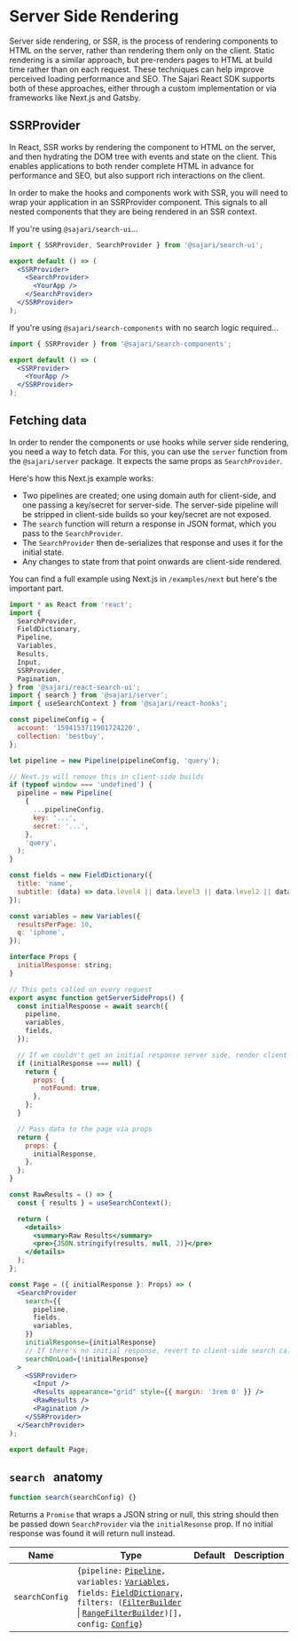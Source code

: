 
<SEO
  title="Server Side Rendering"
  description="Pre-render your search interface on the server to improved perceived performance and SEO."
/>

# Server Side Rendering

Server side rendering, or SSR, is the process of rendering components to HTML on the server, rather than rendering them only on the client. Static rendering is a similar approach, but pre-renders pages to HTML at build time rather than on each request. These techniques can help improve perceived loading performance and SEO. The Sajari React SDK supports both of these approaches, either through a custom implementation or via frameworks like Next.js and Gatsby.

## SSRProvider

In React, SSR works by rendering the component to HTML on the server, and then hydrating the DOM tree with events and state on the client. This enables applications to both render complete HTML in advance for performance and SEO, but also support rich interactions on the client.

In order to make the hooks and components work with SSR, you will need to wrap your application in an SSRProvider component. This signals to all nested components that they are being rendered in an SSR context.

If you're using `@sajari/search-ui`...

```jsx live=false
import { SSRProvider, SearchProvider } from '@sajari/search-ui';

export default () => (
  <SSRProvider>
    <SearchProvider>
      <YourApp />
    </SearchProvider>
  </SSRProvider>
);
```

If you're using `@sajari/search-components` with no search logic required...

```jsx live=false
import { SSRProvider } from '@sajari/search-components';

export default () => (
  <SSRProvider>
    <YourApp />
  </SSRProvider>
);
```

## Fetching data

In order to render the components or use hooks while server side rendering, you need a way to fetch data. For this, you can use the `server` function from the `@sajari/server` package. It expects the same props as `SearchProvider`.

Here's how this Next.js example works:

- Two pipelines are created; one using domain auth for client-side, and one passing a key/secret for server-side. The server-side pipeline will be stripped in client-side builds so your key/secret are not exposed.
- The `search` function will return a response in JSON format, which you pass to the `SearchProvider`.
- The `SearchProvider` then de-serializes that response and uses it for the initial state.
- Any changes to state from that point onwards are client-side rendered.

You can find a full example using Next.js in `/examples/next` but here's the important part.

```jsx live=false
import * as React from 'react';
import {
  SearchProvider,
  FieldDictionary,
  Pipeline,
  Variables,
  Results,
  Input,
  SSRProvider,
  Pagination,
} from '@sajari/react-search-ui';
import { search } from '@sajari/server';
import { useSearchContext } from '@sajari/react-hooks';

const pipelineConfig = {
  account: '1594153711901724220',
  collection: 'bestbuy',
};

let pipeline = new Pipeline(pipelineConfig, 'query');

// Next.js will remove this in client-side builds
if (typeof window === 'undefined') {
  pipeline = new Pipeline(
    {
      ...pipelineConfig,
      key: '...',
      secret: '...',
    },
    'query',
  );
}

const fields = new FieldDictionary({
  title: 'name',
  subtitle: (data) => data.level4 || data.level3 || data.level2 || data.level1 || data.brand,
});

const variables = new Variables({
  resultsPerPage: 10,
  q: 'iphone',
});

interface Props {
  initialResponse: string;
}

// This gets called on every request
export async function getServerSideProps() {
  const initialResponse = await search({
    pipeline,
    variables,
    fields,
  });

  // If we couldn't get an initial response server side, render client side
  if (initialResponse === null) {
    return {
      props: {
        notFound: true,
      },
    };
  }

  // Pass data to the page via props
  return {
    props: {
      initialResponse,
    },
  };
}

const RawResults = () => {
  const { results } = useSearchContext();

  return (
    <details>
      <summary>Raw Results</summary>
      <pre>{JSON.stringify(results, null, 2)}</pre>
    </details>
  );
};

const Page = ({ initialResponse }: Props) => (
  <SearchProvider
    search={{
      pipeline,
      fields,
      variables,
    }}
    initialResponse={initialResponse}
    // If there's no initial response, revert to client-side search call
    searchOnLoad={!initialResponse}
  >
    <SSRProvider>
      <Input />
      <Results appearance="grid" style={{ margin: '3rem 0' }} />
      <RawResults />
      <Pagination />
    </SSRProvider>
  </SearchProvider>
);

export default Page;
```

## `search` &nbsp; anatomy

```js
function search(searchConfig) {}
```

Returns a `Promise` that wraps a JSON string or null, this string should then be passed down `SearchProvider` via the `initialResonse` prop. If no initial response was found it will return null instead.

| Name           | Type                                                                                                                                                                                                                                                                                                             | Default | Description |
| -------------- | ---------------------------------------------------------------------------------------------------------------------------------------------------------------------------------------------------------------------------------------------------------------------------------------------------------------- | ------- | ----------- |
| `searchConfig` | `{pipeline:` [`Pipeline`](/classes/pipeline)`, variables:` [`Variables`](/classes/variables)`, fields:` [`FieldDictionary`](/classes/fielddictionary)`, filters: (`[`FilterBuilder`](/classes/filterbuilder) \| [`RangeFilterBuilder`](/classes/rangefilterbuilder)`)[], config:` [`Config`](/classes/config)`}` |         |             |
